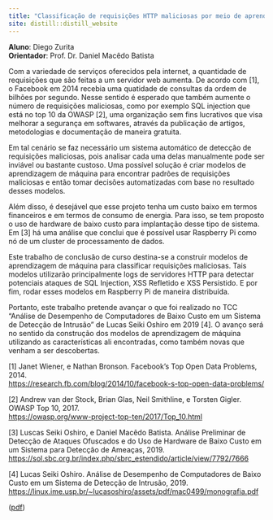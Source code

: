 ```yaml
---
title: "Classificação de requisições HTTP maliciosas por meio de aprendizagem de máquina"
site: distill::distill_website
---
```


**Aluno**: Diego Zurita <br>
**Orientador**: Prof. Dr. Daniel Macêdo Batista

Com a variedade de serviços oferecidos pela internet, a quantidade de requisições que são feitas a um servidor web aumenta. De acordo com [1], o Facebook em 2014 recebia uma quatidade de consultas da ordem de bilhões por segundo. Nesse sentido é esperado que também aumente o número de requisições maliciosas, como por exemplo SQL injection que está no top 10 da OWASP [2], uma organização sem fins lucrativos que visa melhorar a segurança em softwares, através da publicação de artigos, metodologias e documentação de maneira gratuita.

Em tal cenário se faz necessário um sistema automático de detecção de requisições maliciosas, pois analisar cada uma delas manualmente pode ser inviável ou bastante custoso. Uma possível solução é criar modelos de aprendizagem de máquina para encontrar padrões de requisições maliciosas e então tomar decisões automatizadas com base no resultado desses modelos.

Além disso, é desejável que esse projeto tenha um custo baixo em termos financeiros e em termos de consumo de energia. Para isso, se tem proposto o uso de hardware de baixo custo para implantação desse tipo de sistema. Em [3] há uma análise que conclui que é possível usar Raspberry Pi como nó de um cluster de processamento de dados. 

Este trabalho de conclusão de curso destina-se a construir modelos de aprendizagem de máquina para classificar requisições maliciosas. Tais modelos utilizarão principalmente logs de servidores HTTP para detectar potenciais ataques de SQL Injection, XSS Refletido e XSS Persistido. E por fim, rodar esses modelos em Raspberry Pi de maneira distribuída.

Portanto, este trabalho pretende avançar o que foi realizado no TCC "Análise de Desempenho de Computadores de Baixo Custo em um Sistema de Detecção de Intrusão" de Lucas Seiki Oshiro em 2019 [4]. O avanço será no sentido da construção dos modelos de aprendizagem de máquina utilizando as características ali encontradas, como também novas que venham a ser descobertas.


[1] Janet Wiener, e Nathan Bronson. Facebook's Top Open Data Problems, 2014. <br>
<https://research.fb.com/blog/2014/10/facebook-s-top-open-data-problems/>

[2] Andrew van der Stock, Brian Glas, Neil Smithline, e Torsten Gigler. OWASP Top 10, 2017.  <br>
<https://owasp.org/www-project-top-ten/2017/Top_10.html>

[3] Luscas Seiki Oshiro, e Daniel Macêdo Batista. Análise Preliminar de Detecção de Ataques Ofuscados e do Uso de Hardware de Baixo Custo em um Sistema para Detecção de Ameaças, 2019. <br>
<https://sol.sbc.org.br/index.php/sbrc_estendido/article/view/7792/7666>

[4] Lucas Seiki Oshiro. Análise de Desempenho de Computadores de Baixo Custo em um Sistema de Detecção de Intrusão, 2019. <br>
<https://linux.ime.usp.br/~lucasoshiro/assets/pdf/mac0499/monografia.pdf>


([pdf](proposta.pdf))
